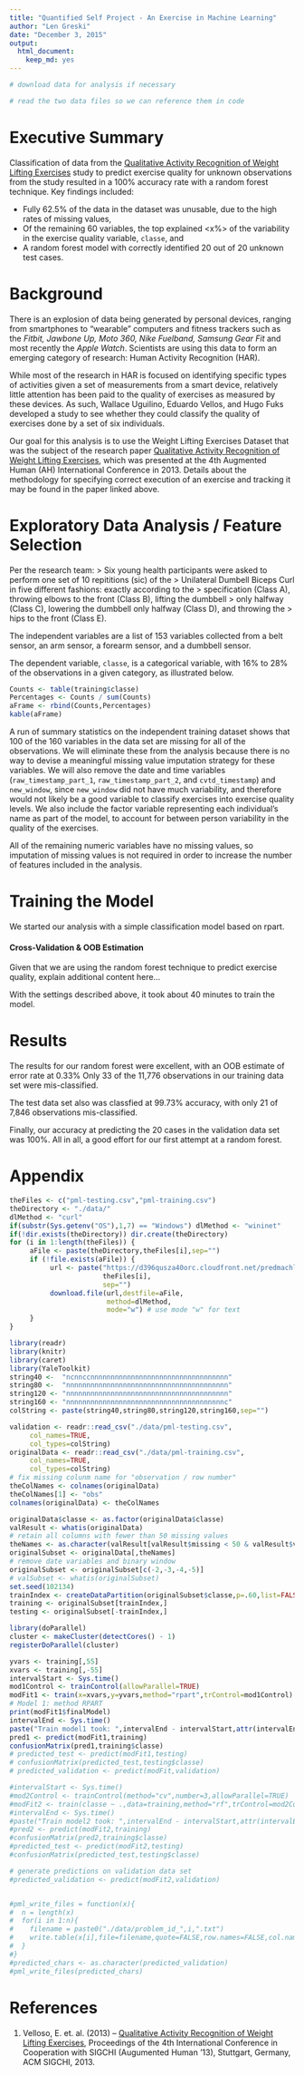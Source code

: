 ```yaml
---
title: "Quantified Self Project - An Exercise in Machine Learning"
author: "Len Greski"
date: "December 3, 2015"
output: 
  html_document: 
    keep_md: yes
---
```


```r
# download data for analysis if necessary
```

```r
# read the two data files so we can reference them in code 
```

# Executive Summary

Classification of data from the [Qualitative Activity Recognition of Weight Lifting Exercises](http://groupware.les.inf.puc-rio.br/work.jsf?p1=11201) study to predict exercise quality for unknown observations from the study resulted in a 100% accuracy rate with a random forest technique. Key findings included:

* Fully 62.5% of the data in the dataset was unusable, due to the high rates of missing values,
* Of the remaining 60 variables, the top <N> explained <x%> of the variability in the exercise quality variable, `classe`, and
* A random forest model with <list parameters here> correctly identified 20 out of 20 unknown test cases. 

# Background

There is an explosion of data being generated by personal devices, ranging from smartphones to "wearable" computers and fitness trackers such as the *Fitbit, Jawbone Up, Moto 360, Nike Fuelband, Samsung Gear Fit* and most recently the *Apple Watch*. Scientists are using this data to form an emerging category of research: Human Activity Recognition (HAR). 

While most of the research in HAR is focused on identifying specific types of activities given a set of measurements from a smart device, relatively little attention has been paid to the quality of exercises as measured by these devices. As such, Wallace Uguilino, Eduardo Vellos, and Hugo Fuks developed a study to see whether they could classify the quality of exercises done by a set of six individuals.  

Our goal for this analysis is to use the Weight Lifting Exercises Dataset that was the subject of the research paper [Qualitative Activity Recognition of Weight Lifting Exercises](http://groupware.les.inf.puc-rio.br/work.jsf?p1=11201), which was presented at the 4th Augmented Human (AH) International Conference in 2013. Details about the methodology for specifying correct execution of an exercise and tracking it may be found in the paper linked above. 

# Exploratory Data Analysis / Feature Selection

Per the research team:
 > Six young health participants were asked to perform one set of 10 repititions (sic) of the 
 > Unilateral Dumbell Biceps Curl in five different fashions: exactly according to the
 > specification (Class A), throwing elbows to the front (Class B), lifting the dumbbell
 > only halfway (Class C), lowering the dumbbell only halfway (Class D), and throwing the
 > hips to the front (Class E).

The independent variables are a list of 153 variables collected from a belt sensor, an arm sensor, a forearm sensor, and a dumbbell sensor. 

The dependent variable, `classe`, is a categorical variable, with 16% to 28% of the observations in a given category, as illustrated below. 

```r
Counts <- table(training$classe)
Percentages <- Counts / sum(Counts)
aFrame <- rbind(Counts,Percentages)
kable(aFrame)
```

A run of summary statistics on the independent training dataset shows that 100 of the 160 variables in the data set are missing for all of the observations. We will eliminate these from the analysis because there is no way to devise a meaningful missing value imputation strategy for these variables. We will also remove the date and time variables (`raw_timestamp_part_1`, `raw_timestamp_part_2`, and `cvtd_timestamp`) and `new_window`, since `new_window` did not have much variability, and therefore would not likely be a good variable to classify exercises into exercise quality levels. We also include the factor variable representing each individual's name as part of the model, to account for between person variability in the quality of the exercises. 

All of the remaining numeric variables have no missing values, so imputation of missing values is not required in order to increase the number of features included in the analysis. 

# Training the Model

We started our analysis with a simple classification model based on rpart.  

#### Cross-Validation & OOB Estimation
Given that we are using the random forest technique to predict exercise quality, explain additional content here... 

With the settings described above, it took about 40 minutes to train the model. 

# Results

The results for our random forest were excellent, with an OOB estimate of error rate at 0.33% Only 33 of the 11,776 observations in our training data set were mis-classified. 

The test data set also was classfied at 99.73% accuracy, with only 21 of 7,846 observations mis-classified. 

Finally, our accuracy at predicting the 20 cases in the validation data set was 100%.  All in all, a good effort for our first attempt at a random forest. 

# Appendix

```r
theFiles <- c("pml-testing.csv","pml-training.csv")
theDirectory <- "./data/"
dlMethod <- "curl"
if(substr(Sys.getenv("OS"),1,7) == "Windows") dlMethod <- "wininet"
if(!dir.exists(theDirectory)) dir.create(theDirectory)
for (i in 1:length(theFiles)) {
     aFile <- paste(theDirectory,theFiles[i],sep="")
     if (!file.exists(aFile)) {
          url <- paste("https://d396qusza40orc.cloudfront.net/predmachlearn/",
                       theFiles[i],
                       sep="")
          download.file(url,destfile=aFile,
                        method=dlMethod,
                        mode="w") # use mode "w" for text 
     }
}
```


```r
library(readr)
library(knitr)
library(caret)
library(YaleToolkit)
string40 <-  "ncnnccnnnnnnnnnnnnnnnnnnnnnnnnnnnnnnnnnn"
string80 <-  "nnnnnnnnnnnnnnnnnnnnnnnnnnnnnnnnnnnnnnnn"
string120 <- "nnnnnnnnnnnnnnnnnnnnnnnnnnnnnnnnnnnnnnnn"
string160 <- "nnnnnnnnnnnnnnnnnnnnnnnnnnnnnnnnnnnnnnnc"
colString <- paste(string40,string80,string120,string160,sep="")

validation <- readr::read_csv("./data/pml-testing.csv",
     col_names=TRUE,
     col_types=colString)
originalData <- readr::read_csv("./data/pml-training.csv",
     col_names=TRUE,
     col_types=colString)
# fix missing colunm name for "observation / row number"
theColNames <- colnames(originalData)
theColNames[1] <- "obs"
colnames(originalData) <- theColNames

originalData$classe <- as.factor(originalData$classe)
valResult <- whatis(originalData)
# retain all columns with fewer than 50 missing values
theNames <- as.character(valResult[valResult$missing < 50 & valResult$variable.name != "obs",1])
originalSubset <- originalData[,theNames]
# remove date variables and binary window 
originalSubset <- originalSubset[c(-2,-3,-4,-5)]
# valSubset <- whatis(originalSubset)
set.seed(102134)
trainIndex <- createDataPartition(originalSubset$classe,p=.60,list=FALSE)
training <- originalSubset[trainIndex,]
testing <- originalSubset[-trainIndex,]

```

```r
library(doParallel)
cluster <- makeCluster(detectCores() - 1)
registerDoParallel(cluster)

```

```r
yvars <- training[,55]
xvars <- training[,-55]
intervalStart <- Sys.time()
mod1Control <- trainControl(allowParallel=TRUE)
modFit1 <- train(x=xvars,y=yvars,method="rpart",trControl=mod1Control)
# Model 1: method RPART
print(modFit1$finalModel)
intervalEnd <- Sys.time()
paste("Train model1 took: ",intervalEnd - intervalStart,attr(intervalEnd - intervalStart,"units"))
pred1 <- predict(modFit1,training)
confusionMatrix(pred1,training$classe)
# predicted_test <- predict(modFit1,testing)
# confusionMatrix(predicted_test,testing$classe)
# predicted_validation <- predict(modFit,validation)
```

```r

#intervalStart <- Sys.time()
#mod2Control <- trainControl(method="cv",number=3,allowParallel=TRUE)
#modFit2 <- train(classe ~ .,data=training,method="rf",trControl=mod2Control)
#intervalEnd <- Sys.time()
#paste("Train model2 took: ",intervalEnd - intervalStart,attr(intervalEnd - #intervalStart,"units"))
#pred2 <- predict(modFit2,training)
#confusionMatrix(pred2,training$classe)
#predicted_test <- predict(modFit2,testing)
#confusionMatrix(predicted_test,testing$classe)
```



```r
# generate predictions on validation data set 
#predicted_validation <- predict(modFit2,validation)


#pml_write_files = function(x){
#  n = length(x)
#  for(i in 1:n){
#    filename = paste0("./data/problem_id_",i,".txt")
#    write.table(x[i],file=filename,quote=FALSE,row.names=FALSE,col.names=FALSE)
#  }
#}
#predicted_chars <- as.character(predicted_validation)
#pml_write_files(predicted_chars)

```

# References

1. Velloso, E. et. al. (2013) -- [Qualitative Activity Recognition of Weight Lifting Exercises](http://groupware.les.inf.puc-rio.br/work.jsf?p1=11201), Proceedings of the 4th International Conference in Cooperation with SIGCHI (Augumented Human '13), Stuttgart, Germany, ACM SIGCHI, 2013. 

